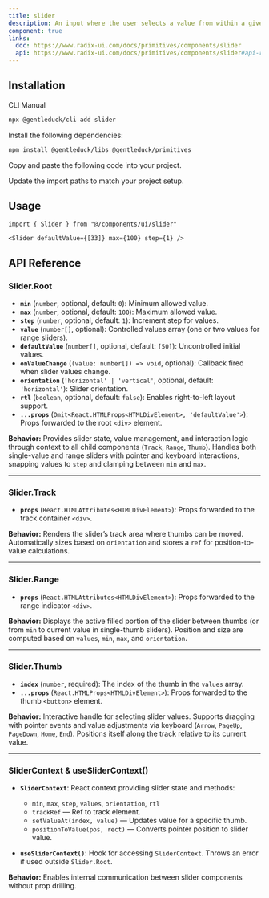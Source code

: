 ```yaml
---
title: slider
description: An input where the user selects a value from within a given range.
component: true
links:
  doc: https://www.radix-ui.com/docs/primitives/components/slider
  api: https://www.radix-ui.com/docs/primitives/components/slider#api-reference
---
```


<ComponentPreview name="slider-1" description="A slider component." />

## Installation

<Tabs defaultValue="cli">

<TabsList>
  <TabsTrigger value="cli">CLI</TabsTrigger>
  <TabsTrigger value="manual">Manual</TabsTrigger>
</TabsList>
<TabsContent value="cli">

```bash
npx @gentleduck/cli add slider
```

</TabsContent>

<TabsContent value="manual">

<Steps>

<Step>Install the following dependencies:</Step>

```bash
npm install @gentleduck/libs @gentleduck/primitives
```

<Step>Copy and paste the following code into your project.</Step>

<ComponentSource name="slider" />

<Step>Update the import paths to match your project setup.</Step>

</Steps>

</TabsContent>

</Tabs>

## Usage

```tsx
import { Slider } from "@/components/ui/slider"
```

```tsx
<Slider defaultValue={[33]} max={100} step={1} />
```

<ComponentPreview name="slider-2" description="A slider component." />

## API Reference

### **Slider.Root**

* **`min`** (`number`, optional, default: `0`): Minimum allowed value.
* **`max`** (`number`, optional, default: `100`): Maximum allowed value.
* **`step`** (`number`, optional, default: `1`): Increment step for values.
* **`value`** (`number[]`, optional): Controlled values array (one or two values for range sliders).
* **`defaultValue`** (`number[]`, optional, default: `[50]`): Uncontrolled initial values.
* **`onValueChange`** (`(value: number[]) => void`, optional): Callback fired when slider values change.
* **`orientation`** (`'horizontal' | 'vertical'`, optional, default: `'horizontal'`): Slider orientation.
* **`rtl`** (`boolean`, optional, default: `false`): Enables right-to-left layout support.
* **`...props`** (`Omit<React.HTMLProps<HTMLDivElement>, 'defaultValue'>`): Props forwarded to the root `<div>` element.

**Behavior:**
Provides slider state, value management, and interaction logic through context to all child components (`Track`, `Range`, `Thumb`). Handles both single-value and range sliders with pointer and keyboard interactions, snapping values to `step` and clamping between `min` and `max`.

---

### **Slider.Track**

* **`props`** (`React.HTMLAttributes<HTMLDivElement>`): Props forwarded to the track container `<div>`.

**Behavior:**
Renders the slider’s track area where thumbs can be moved. Automatically sizes based on `orientation` and stores a `ref` for position-to-value calculations.

---

### **Slider.Range**

* **`props`** (`React.HTMLAttributes<HTMLDivElement>`): Props forwarded to the range indicator `<div>`.

**Behavior:**
Displays the active filled portion of the slider between thumbs (or from `min` to current value in single-thumb sliders). Position and size are computed based on `values`, `min`, `max`, and `orientation`.

---

### **Slider.Thumb**

* **`index`** (`number`, required): The index of the thumb in the `values` array.
* **`...props`** (`React.HTMLProps<HTMLDivElement>`): Props forwarded to the thumb `<button>` element.

**Behavior:**
Interactive handle for selecting slider values. Supports dragging with pointer events and value adjustments via keyboard (`Arrow`, `PageUp`, `PageDown`, `Home`, `End`). Positions itself along the track relative to its current value.

---

### **SliderContext & useSliderContext()**

* **`SliderContext`**: React context providing slider state and methods:

  * `min`, `max`, `step`, `values`, `orientation`, `rtl`
  * `trackRef` — Ref to track element.
  * `setValueAt(index, value)` — Updates value for a specific thumb.
  * `positionToValue(pos, rect)` — Converts pointer position to slider value.

* **`useSliderContext()`**: Hook for accessing `SliderContext`. Throws an error if used outside `Slider.Root`.

**Behavior:**
Enables internal communication between slider components without prop drilling.
